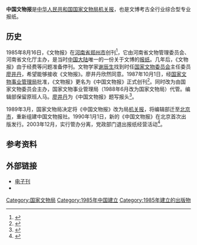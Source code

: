 {{Infobox newspaper
| 名称 = 中国文物报
| 图像 =
| 图像说明=
| 类型 = 周报
| 版式 =
| 拥有者 = [[国家文物局|国家文物局]]
| 出版商 = 中国文物报社
| 社长 = 刘强
| 主编 = 宋合意
| 创刊日 = 1985年8月16日
| 停刊日 =
| 政治立场= [[中国特色社会主义|中国特色社会主义]]
| 语言 = [[中文|中文]]
| 售价 =
| 总部 = 中国[[北京市|北京市]][[东城区|东城区]]东直门内北小街2号楼
| 发行量 =
| ISSN =
| 网站 = [http://wenbozaixian.com/DigitPager/paper 电子刊]
}}
'''中国文物报'''是[[中华人民共和国|中华人民共和国]][[国家文物局|国家文物局]][[机关报|机关报]]，也是文博考古全行业综合型专业报纸。
==历史==
1985年8月16日，《文物报》在[[河南省|河南省]][[郑州市|郑州市]]创刊<ref>{{cite web |title=纪念《中国文物报》创刊35周年“我与中国文物报”征文启事 |url=https://www.thepaper.cn/newsDetail_forward_8147667 |publisher=澎湃新闻 |date=2020-07-06}}</ref>，它由河南省文物管理委员会、河南省文化厅主办，是当时[[中国大陆|中国大陆]]唯一的一份关于文博的[[报纸|报纸]]。几年后，《文物报》由于经费等问题准备停刊。文物学家[[谢辰生|谢辰生]]找到时任[[国家文物委员会|国家文物委员会]]主任委员[[廖井丹|廖井丹]]，希望能够接收《文物报》。廖井丹欣然同意。1987年10月1日，经[[国家文物事业管理局|国家文物事业管理局]]批准，《文物报》更名为《中国文物报》正式创刊<ref>{{cite news |title=《中国文物报》创刊 |work=[[人民日报|人民日报]] |date=1987-09-30 |page=3}}</ref>。同时改为由国家文物委员会主办，国家文物事业管理局（1988年6月改为国家文物局）代管。编辑部保留原班人马。[[廖井丹|廖井丹]]为《中国文物报》题写报头<ref>{{cite web |title=谢辰生：我一直坚信保护文物就是守护国家 |url=https://news.artron.net/20191006/n1062046.html |publisher=雅昌艺术网 |date=2019-10-06 |accessdate=2020-09-14 |archive-date=2020-08-05 |archive-url=https://web.archive.org/web/20200805084313/https://news.artron.net/20191006/n1062046.html |dead-url=no }}</ref>。

1989年3月，国家文物局决定将《中国文物报》改为局[[机关报|机关报]]，将编辑部迁至[[北京市|北京市]]，重新组建中国文物报社。1990年1月1日，新的《中国文物报》在北京首次出版发行。2003年12月，实行管办分离，党政部门退出报纸经营活动<ref>{{cite web |title=全国党政部门报刊管办分离名单共包括310种报刊 |url=http://news.eastday.com/epublish/gb/paper148/20031223/class014800003/hwz1062389.htm |publisher=东方网 |date=2003-12-23}}</ref>。

==参考资料==
{{reflist}}
==外部链接==
*[http://wenbozaixian.com/DigitPager/paper 电子刊]{{Wayback|url=http://wenbozaixian.com/DigitPager/paper |date=20201026161113 }}
*{{weibo|1250227403}}
{{机关报}}
{{Authority control}}
[[Category:国家文物局|Category:国家文物局]]
[[Category:1985年中国建立|Category:1985年中国建立]]
[[Category:1985年建立的出版物|Category:1985年建立的出版物]]